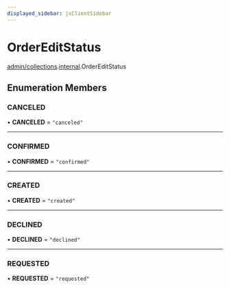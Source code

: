 ```yaml
---
displayed_sidebar: jsClientSidebar
---
```



# OrderEditStatus

[admin/collections](../../modules/admin_collections.mdx).[internal](../../admin_collections/modules/admin_collections.internal.mdx).OrderEditStatus

## Enumeration Members

### CANCELED

• **CANCELED** = ``"canceled"``

___

### CONFIRMED

• **CONFIRMED** = ``"confirmed"``

___

### CREATED

• **CREATED** = ``"created"``

___

### DECLINED

• **DECLINED** = ``"declined"``

___

### REQUESTED

• **REQUESTED** = ``"requested"``
